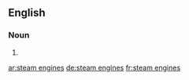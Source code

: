 ==English==

===Noun===
{{head|en|plural|head=[[steam]] [[engine]]s}}

# {{plural of|steam engine|lang=en}}

[[ar:steam engines]]
[[de:steam engines]]
[[fr:steam engines]]